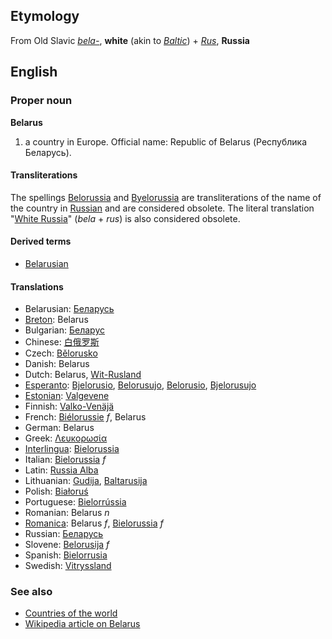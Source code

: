 ==Etymology==
From Old Slavic ''[[bela-]]'', '''white''' (akin to ''[[Baltic]]'') + ''[[Rus]]'', '''Russia'''

==English==

===Proper noun===
'''Belarus'''

# a country in Europe. Official name: Republic of Belarus (Республика Беларусь).

====Transliterations====
The spellings [[Belorussia]] and [[Byelorussia]] are transliterations of the name of the country in [[Russian]] and are considered obsolete.  The literal translation "[[White Russia]]" (''bela'' + ''rus'') is also considered obsolete.

====Derived terms====
*[[Belarusian]]

====Translations====
*Belarusian: [[Беларусь]]
*[[Breton]]: Belarus
*Bulgarian: [[Беларус]]
*Chinese: [[白俄罗斯]]
*Czech: [[Bělorusko]]
*Danish: Belarus
*Dutch: Belarus, [[Wit-Rusland]]
*[[Esperanto]]: [[Bjelorusio]], [[Belorusujo]], [[Belorusio]], [[Bjelorusujo]]
*[[Estonian]]: [[Valgevene]]
*Finnish: [[Valko-Venäjä]]
*French: [[Biélorussie]] ''f'', Belarus
*German: Belarus
*Greek: [[Λευκορωσία]]
*[[Interlingua]]: [[Bielorussia]]
*Italian: [[Bielorussia]] ''f''
*Latin: [[Russia Alba]]
*Lithuanian: [[Gudija]], [[Baltarusija]]
*Polish: [[Białoruś]]
*Portuguese: [[Bielorrússia]]
*Romanian: Belarus ''n''
*[[Romanica]]: Belarus ''f'', [[Bielorussia]] ''f''
*Russian: [[Беларусь]]
*Slovene: [[Belorusija]] ''f''
*Spanish: [[Bielorrusia]]
*Swedish: [[Vitryssland]]

===See also===
*[[Countries of the world]]
*[[w:en:Belarus|Wikipedia article on Belarus]]